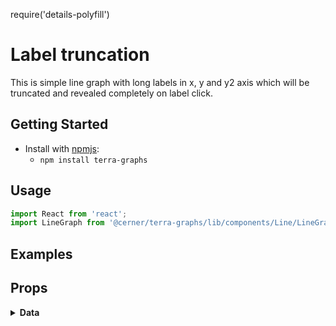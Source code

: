 require('details-polyfill')

# Label truncation

This is simple line graph with long labels in x, y and y2 axis which will be truncated and revealed completely on label click.

## Getting Started

- Install with [npmjs](https://www.npmjs.com):
  - `npm install terra-graphs`

## Usage

```jsx
import React from 'react';
import LineGraph from '@cerner/terra-graphs/lib/components/Line/LineGraph';
```
## Examples
<LineGraph />

## Props
<PropsTable />

<details>
<summary style={{fontSize: 24 }}>
<b>Data</b>
</summary>

### Graph Config object
<GraphConfig />

### Data object
<DataObject />
</details>
